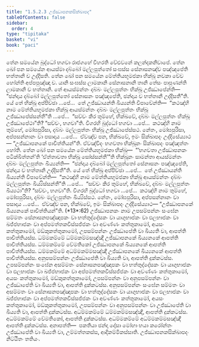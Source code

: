 ```yaml
---
title: "1.5.2.3 උජ්ඣාපනකසික්ඛාපද"
tableOfContents: false
sidebar:
  order: 4
type: "tipitaka"
basket: "vi"
book: "paci"
---
```



<DynamicBreadcrumb />

<Division number="103" book="paci">

<Paragraph number="370" book="paci">
තේන සමයේන බුද්ධෝ භගවා රාජගහේ විහරති වේළුවනේ කලන්දකනිවාපේ. තේන ඛෝ පන සමයේන ආයස්මා දබ්බෝ මල්ලපුත්තෝ සංඝස්ස සේනාසනඤ්ච පඤ්ඤපේති භත්තානි ච උද්දිසති. තේන ඛෝ පන සමයේන මේත්තියභූමජකා භික්ඛූ නවකා චේව හෝන්ති අප්පපුඤ්ඤා ච. යානි සංඝස්ස ලාමකානි සේනාසනානි තානි තේසං පාපුණන්ති ලාමකානි ච භත්තානි. තේ ආයස්මන්තං දබ්බං මල්ලපුත්තං භික්ඛූ උජ්ඣාපේන්ති—  “ඡන්දාය දබ්බෝ මල්ලපුත්තෝ සේනාසනං පඤ්ඤපේති, ඡන්දාය ච භත්තානි උද්දිසතී”ති.
</Paragraph>

<Paragraph number="371" book="paci">
යේ තේ භික්ඛූ අප්පිච්ඡා …පේ…  තේ උජ්ඣායන්ති ඛිය්‍යන්ති විපාචේන්ති—  “කථඤ්හි නාම මේත්තියභූමජකා භික්ඛූ ආයස්මන්තං දබ්බං මල්ලපුත්තං භික්ඛූ උජ්ඣාපේස්සන්තී”ති …පේ…  “සච්චං කිර තුම්හේ, භික්ඛවේ, දබ්බං මල්ලපුත්තං භික්ඛූ උජ්ඣාපේථා”ති? “සච්චං, භගවා”ති. විගරහි බුද්ධෝ භගවා …පේ…  කථඤ්හි නාම තුම්හේ, මෝඝපුරිසා, දබ්බං මල්ලපුත්තං භික්ඛූ උජ්ඣාපේස්සථ. නේතං, මෝඝපුරිසා, අප්පසන්නානං වා පසාදාය …පේ…  ඒවඤ්ච පන, භික්ඛවේ, ඉමං සික්ඛාපදං උද්දිසේය්‍යාථ—
</Paragraph>

<Paragraph number="372" book="paci">
<Emphasis>“උජ්ඣාපනකේ පාචිත්තියන්”</Emphasis>ති.
</Paragraph>

<Paragraph number="373" book="paci">
ඒවඤ්චිදං භගවතා භික්ඛූනං සික්ඛාපදං පඤ්ඤත්තං හෝති.
</Paragraph>

</Division>
<Division number="104" book="paci">

<Paragraph number="374" book="paci">
තේන ඛෝ පන සමයේන මේත්තියභූමජකා භික්ඛූ—  “‘භගවතා උජ්ඣාපනකං පටික්ඛිත්තන්’ති ‘ඒත්තාවතා භික්ඛූ සෝස්සන්තී’”ති භික්ඛූනං සාමන්තා ආයස්මන්තං දබ්බං මල්ලපුත්තං ඛිය්‍යන්ති—  “ඡන්දාය දබ්බෝ මල්ලපුත්තෝ සේනාසනං පඤ්ඤපේති, ඡන්දාය ච භත්තානි උද්දිසතී”ති. යේ තේ භික්ඛූ අප්පිච්ඡා …පේ…  තේ උජ්ඣායන්ති ඛිය්‍යන්ති විපාචේන්ති—  “කථඤ්හි නාම මේත්තියභූමජකා භික්ඛූ ආයස්මන්තං දබ්බං මල්ලපුත්තං ඛිය්‍යිස්සන්තී”ති …පේ…  “සච්චං කිර තුම්හේ, භික්ඛවේ, දබ්බං මල්ලපුත්තං ඛිය්‍යථා”ති? “සච්චං, භගවා”ති. විගරහි බුද්ධෝ භගවා …පේ…  කථඤ්හි නාම තුම්හේ, මෝඝපුරිසා, දබ්බං මල්ලපුත්තං ඛිය්‍යිස්සථ. නේතං, මෝඝපුරිසා, අප්පසන්නානං වා පසාදාය …පේ…  ඒවඤ්ච පන, භික්ඛවේ, ඉමං සික්ඛාපදං උද්දිසේය්‍යාථ—
</Paragraph>

</Division>
<Division number="105" book="paci">

<Paragraph number="375" book="paci">
<Emphasis>“උජ්ඣාපනකේ ඛිය්‍යනකේ පාචිත්තියන්”</Emphasis>ති. (*13*:<Emphasis>62</Emphasis>)
</Paragraph>

</Division>
<Division number="106" book="paci">

<Paragraph number="376" book="paci">
<Emphasis>උජ්ඣාපනකං</Emphasis> නාම උපසම්පන්නං සංඝේන සම්මතං සේනාසනපඤ්ඤාපකං වා භත්තුද්දේසකං වා යාගුභාජකං වා ඵලභාජකං වා ඛජ්ජභාජකං වා අප්පමත්තකවිස්සජ්ජකං වා අවණ්ණං කත්තුකාමෝ, අයසං කත්තුකාමෝ, මඞ්කුකත්තුකාමෝ, උපසම්පන්නං උජ්ඣාපේති වා ඛිය්‍යති වා, ආපත්ති පාචිත්තියස්ස. ධම්මකම්මේ ධම්මකම්මසඤ්ඤී උජ්ඣාපනකේ ඛිය්‍යනකේ ආපත්ති පාචිත්තියස්ස. ධම්මකම්මේ වේමතිකෝ උජ්ඣාපනකේ ඛිය්‍යනකේ ආපත්ති පාචිත්තියස්ස. ධම්මකම්මේ අධම්මකම්මසඤ්ඤී උජ්ඣාපනකේ ඛිය්‍යනකේ ආපත්ති පාචිත්තියස්ස.
</Paragraph>

<Paragraph number="377" book="paci">
අනුපසම්පන්නං උජ්ඣාපේති වා ඛිය්‍යති වා, ආපත්ති දුක්කටස්ස. උපසම්පන්නං සංඝේන අසම්මතං සේනාසනපඤ්ඤාපකං වා භත්තුද්දේසකං වා යාගුභාජකං වා ඵලභාජකං වා ඛජ්ජභාජකං වා අප්පමත්තකවිස්සජ්ජකං වා අවණ්ණං කත්තුකාමෝ, අයසං කත්තුකාමෝ, මඞ්කුකත්තුකාමෝ, උපසම්පන්නං වා අනුපසම්පන්නං වා උජ්ඣාපේති වා ඛිය්‍යති වා, ආපත්ති දුක්කටස්ස. අනුපසම්පන්නං සංඝේන සම්මතං වා අසම්මතං වා සේනාසනපඤ්ඤාපකං වා භත්තුද්දේසකං වා යාගුභාජකං වා ඵලභාජකං වා ඛජ්ජභාජකං වා අප්පමත්තකවිස්සජ්ජකං වා අවණ්ණං කත්තුකාමෝ, අයසං කත්තුකාමෝ, මඞ්කුකත්තුකාමෝ, උපසම්පන්නං වා අනුපසම්පන්නං වා උජ්ඣාපේති වා ඛිය්‍යති වා, ආපත්ති දුක්කටස්ස. අධම්මකම්මේ ධම්මකම්මසඤ්ඤී, ආපත්ති දුක්කටස්ස. අධම්මකම්මේ වේමතිකෝ, ආපත්ති දුක්කටස්ස. අධම්මකම්මේ අධම්මකම්මසඤ්ඤී ආපත්ති දුක්කටස්ස.
</Paragraph>

</Division>
<Division number="107" book="paci">

<Paragraph number="378" book="paci">
අනාපත්ති—  පකතියා ඡන්දා දෝසා මෝහා භයා කරෝන්තං උජ්ඣාපේති වා ඛිය්‍යති වා, උම්මත්තකස්ස, ආදිකම්මිකස්සාති.

</Paragraph>
</Division>

<Paragraph number="379" type="center" book="paci">
උජ්ඣාපනකසික්ඛාපදං නිට්ඨිතං තතියං.
</Paragraph>